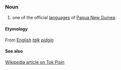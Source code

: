 ===Noun===

#one of the official [[language]]s of [[Papua New Guinea]].

====Etymology====

From [[English]] ''[[talk]] [[pidgin]]''

====See also====

[[w:Tok Pisin|Wikipedia article on Tok Pisin]]